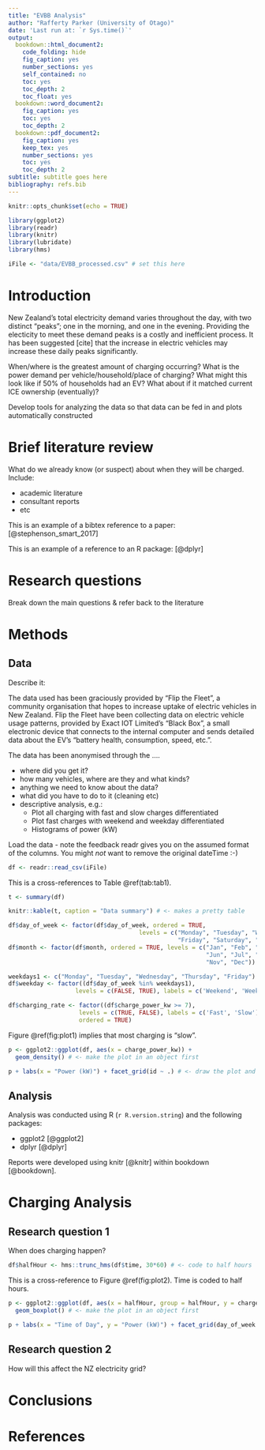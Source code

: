 ```yaml
---
title: "EVBB Analysis"
author: "Rafferty Parker (University of Otago)"
date: 'Last run at: `r Sys.time()`'
output:
  bookdown::html_document2:
    code_folding: hide
    fig_caption: yes
    number_sections: yes
    self_contained: no
    toc: yes
    toc_depth: 2
    toc_float: yes
  bookdown::word_document2:
    fig_caption: yes
    toc: yes
    toc_depth: 2
  bookdown::pdf_document2:
    fig_caption: yes
    keep_tex: yes
    number_sections: yes
    toc: yes
    toc_depth: 2
subtitle: subtitle goes here
bibliography: refs.bib
---
```


```r
knitr::opts_chunk$set(echo = TRUE)

library(ggplot2)
library(readr)
library(knitr)
library(lubridate)
library(hms)

iFile <- "data/EVBB_processed.csv" # set this here
```

# Introduction

New Zealand's total electricity demand varies throughout the day, with two distinct "peaks"; one in the morning, and one in the evening. Providing the electicity to meet these demand peaks is a costly and inefficient process. It has been suggested [cite] that the increase in electric vehicles may increase these daily peaks significantly.

When/where is the greatest amount of charging occurring? What is the power demand per vehicle/household/place of charging? What might this look like if 50% of households had an EV? What about if it matched current ICE ownership (eventually)?
  
Develop tools for analyzing the data so that data can be fed in and plots automatically constructed

# Brief literature review
What do we already know (or suspect) about when they will be charged. Include:

 * academic literature
 * consultant reports
 * etc

This is an example of a bibtex reference to a paper: [@stephenson_smart_2017]

This is an example of a reference to an R package: [@dplyr]

# Research questions

Break down the main questions & refer back to the literature

# Methods
## Data
Describe it:

The data used has been graciously provided by "Flip the Fleet", a community organisation that hopes to increase uptake of electric vehicles in New Zealand. Flip the Fleet have been collecting data on electric vehicle usage patterns, provided by Exact IOT Limited's "Black Box", a small electronic  device that connects to the internal computer and sends detailed data about the EV’s "battery health, consumption, speed, etc.".

The data has been anonymised through the ....

 * where did you get it?
 * how many vehicles, where are they and what kinds?
 * anything we need to know about the data?
 * what did you have to do to it (cleaning etc)
 * descriptive analysis, e.g.:
   * Plot all charging with fast and slow charges differentiated
   * Plot fast charges with weekend and weekday differentiated 
   * Histograms of power (kW)

Load the data - note the feedback readr gives you on the assumed format of the columns. You might _not_ want to remove the original dateTime :-)

```r
df <- readr::read_csv(iFile)
```

This is a cross-references to Table \@ref(tab:tab1).

```r

t <- summary(df)

knitr::kable(t, caption = "Data summary") # <- makes a pretty table
```


```r
df$day_of_week <- factor(df$day_of_week, ordered = TRUE,
                                     levels = c("Monday", "Tuesday", "Wednesday","Thursday",
                                                "Friday", "Saturday", "Sunday")) 
df$month <- factor(df$month, ordered = TRUE, levels = c("Jan", "Feb", "Mar", "Apr", "May",
                                                        "Jun", "Jul", "Aug", "Sep", "Oct",
                                                        "Nov", "Dec"))

weekdays1 <- c("Monday", "Tuesday", "Wednesday", "Thursday", "Friday")
df$weekday <- factor((df$day_of_week %in% weekdays1), 
                   levels = c(FALSE, TRUE), labels = c('Weekend', 'Weekday')) 

df$charging_rate <- factor((df$charge_power_kw >= 7),
                    levels = c(TRUE, FALSE), labels = c('Fast', 'Slow'),
                    ordered = TRUE)

```



Figure \@ref(fig:plot1) implies that most charging is "slow".

```r
p <- ggplot2::ggplot(df, aes(x = charge_power_kw)) +
  geom_density() # <- make the plot in an object first

p + labs(x = "Power (kW)") + facet_grid(id ~ .) # <- draw the plot and add more features
```


## Analysis

Analysis was conducted using R (`r R.version.string`) and the following packages:

 * ggplot2 [@ggplot2]
 * dplyr [@dplyr]

Reports were developed using knitr [@knitr] within bookdown [@bookdown].

# Charging Analysis

## Research question 1

When does charging happen?

```r

df$halfHour <- hms::trunc_hms(df$time, 30*60) # <- code to half hours

```

This is a cross-reference to Figure \@ref(fig:plot2). Time is coded to half hours. 

```r
p <- ggplot2::ggplot(df, aes(x = halfHour, group = halfHour, y = charge_power_kw)) +
  geom_boxplot() # <- make the plot in an object first

p + labs(x = "Time of Day", y = "Power (kW)") + facet_grid(day_of_week ~ id) # <- draw the plot and add more features
```

## Research question 2

How will this affect the NZ electricity grid?

# Conclusions

# References


